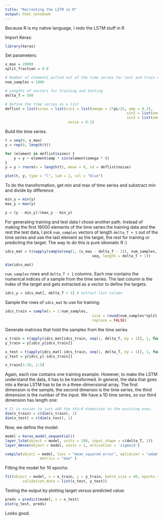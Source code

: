```yaml
---
title: "Recreating the LSTM in R"
output: html_notebook
---
```


Because R is my native language, I redo the LSTM stuff in R

Import Keras:

```r
library(keras)
```

Set parameters:

```r
x_max = 20000
split_fraction = 0.8

# Number of elements pulled out of the time series for test and train data
num_samples = 1000

# Lengths of vectors for training and testing
delta_T = 500

# Define the time series as a list
deflist = list(sines = list(sin1 = list(omega = 2*pi/25, amp = 0.2),
														sin2 = list(omega = 2*pi/500, amp = 2),
														sin3 = list(omega = 2*pi/5000, amp = 10)),
							 noise = 0.1)
```

Build the time series.

```r
t = seq(0, x_max)
y = rep(0, length(t))

for (element in deflist$sines) {
	y = y + element$amp * sin(element$omega * t)
}
y = y + rnorm(n = length(t), mean = 0, sd = deflist$noise)

plot(t, y, type = "l", lwd = 2, col = "blue")
```

To do the transformation, get min and max of time series and substract min and
divide by difference

```r
min_y = min(y)
max_y = max(y)

y = (y - min_y)/(max_y - min_y)
```

For generating training and test data I chose another path. Instead of making
the first 16000 elements of the time series the training data and the rest the
test data, I pick `num_samples` vectors of length `delta_T + 1` out of the time
series and use the last element as the target, the rest for training or
predicting the target. The way to do this is pure idiomatic R :)

```r
idcs_mat = t(sapply(sample(seq(1, (x_max - delta_T - 2)), num_samples, TRUE),
										seq, length = delta_T + 1))

dim(idcs_mat)
```

`num_samples` rows and `delta_T + 1` columns. Each row contains the numerical 
indices of a sample from the time series. The last column is the index of the
target and gets extracted as a vector to define the targets:

```r
idcs_y = idcs_mat[, delta_T + 1] # extract last column
```

Sample the rows of `idcs_mat` to use for training:

```r
idcs_train = sample(x = 1:num_samples,
										size = round(num_samples*split_fraction),
										replace = FALSE)
```

Generate matrices that hold the samples from the time series

```r
x_train = t(apply(idcs_mat[idcs_train, seq(1, delta_T, by = 1)], 1, function(zeile) y[zeile]))
y_train = y[idcs_y[idcs_train]]

x_test = t(apply(idcs_mat[-idcs_train, seq(1, delta_T, by = 1)], 1, function(zeile) y[zeile]))
y_test = y[idcs_y[-idcs_train]]

x_train[1:10, 1:5]
```

Again, each row contains one training example. However, to make the LSTM 
understand the data, it has to be transformed. In general, the data that goes
into a Keras LSTM has to be in a three-dimensional array. The first dimension
is the sample, the second dimensio is the time series, the third dimension 
is the number of the input. We have a 1D time series, so our third dimension has
length one:

```r
# It is easier to just add the third dimension to the existing ones.
dim(x_train) = c(dim(x_train), 1)
dim(x_test) = c(dim(x_test), 1)
```

Now, we define the model:

```r
model = keras_model_sequential()
layer_lstm(object = model, units = 100, input_shape = c(delta_T, 1))
layer_dense(object = model, units = 1, activation = 'sigmoid')

compile(object = model, loss = "mean_squared_error", optimizer = "adam",
				metrics = "mae" )
```

Fitting the model for 10 epochs:

```r
fit(object = model, x = x_train, y = y_train, batch_size = 40, epochs = 10,
		validation_data = list(x_test, y_test))
```

Testing the output by plotting target versus predicted value:

```r
preds = predict(model, x = x_test)
plot(y_test, preds)
```

Looks good.





